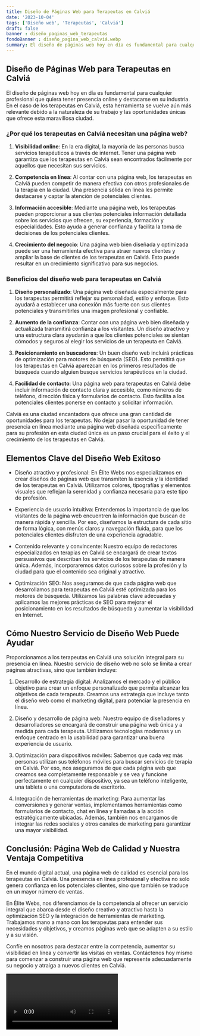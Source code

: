 ```yaml
---
title: Diseño de Páginas Web para Terapeutas en Calviá
date: '2023-10-04'
tags: ['Diseño web', 'Terapeutas', 'Calviá']
draft: false
banner : diseño_paginas_web_terapeutas
fondoBanner : diseño_pagina_web_calviá.webp
summary: El diseño de páginas web hoy en día es fundamental para cualquier profesional que quiera tener presencia online y destacarse en su industria. En el caso de los terapeutas en Calviá, esta herramienta se vuelve aún más relevante debido a la naturaleza de su trabajo y las oportunidades únicas que ofrece esta maravillosa ciudad.
---
```


## Diseño de Páginas Web para Terapeutas en Calviá

El diseño de páginas web hoy en día es fundamental para cualquier profesional que quiera tener presencia online y destacarse en su industria. En el caso de los terapeutas en Calviá, esta herramienta se vuelve aún más relevante debido a la naturaleza de su trabajo y las oportunidades únicas que ofrece esta maravillosa ciudad.

### ¿Por qué los terapeutas en Calviá necesitan una página web?

1. **Visibilidad online**: En la era digital, la mayoría de las personas busca servicios terapéuticos a través de internet. Tener una página web garantiza que los terapeutas en Calviá sean encontrados fácilmente por aquellos que necesitan sus servicios.

2. **Competencia en línea**: Al contar con una página web, los terapeutas en Calviá pueden competir de manera efectiva con otros profesionales de la terapia en la ciudad. Una presencia sólida en línea les permite destacarse y captar la atención de potenciales clientes.

3. **Información accesible**: Mediante una página web, los terapeutas pueden proporcionar a sus clientes potenciales información detallada sobre los servicios que ofrecen, su experiencia, formación y especialidades. Esto ayuda a generar confianza y facilita la toma de decisiones de los potenciales clientes.

4. **Crecimiento del negocio**: Una página web bien diseñada y optimizada puede ser una herramienta efectiva para atraer nuevos clientes y ampliar la base de clientes de los terapeutas en Calviá. Esto puede resultar en un crecimiento significativo para sus negocios.

### Beneficios del diseño web para terapeutas en Calviá

1. **Diseño personalizado**: Una página web diseñada especialmente para los terapeutas permitirá reflejar su personalidad, estilo y enfoque. Esto ayudará a establecer una conexión más fuerte con sus clientes potenciales y transmitirles una imagen profesional y confiable.

2. **Aumento de la confianza**: Contar con una página web bien diseñada y actualizada transmitirá confianza a los visitantes. Un diseño atractivo y una estructura clara ayudarán a que los clientes potenciales se sientan cómodos y seguros al elegir los servicios de un terapeuta en Calviá.

3. **Posicionamiento en buscadores**: Un buen diseño web incluirá prácticas de optimización para motores de búsqueda (SEO). Esto permitirá que los terapeutas en Calviá aparezcan en los primeros resultados de búsqueda cuando alguien busque servicios terapéuticos en la ciudad.

4. **Facilidad de contacto**: Una página web para terapeutas en Calviá debe incluir información de contacto clara y accesible, como números de teléfono, dirección física y formularios de contacto. Esto facilita a los potenciales clientes ponerse en contacto y solicitar información.

Calviá es una ciudad encantadora que ofrece una gran cantidad de oportunidades para los terapeutas. No dejar pasar la oportunidad de tener presencia en línea mediante una página web diseñada específicamente para su profesión en esta ciudad única es un paso crucial para el éxito y el crecimiento de los terapeutas en Calviá.

<GifSeo />

<Cta />

## Elementos Clave del Diseño Web Exitoso

- Diseño atractivo y profesional: En Élite Webs nos especializamos en crear diseños de páginas web que transmiten la esencia y la identidad de los terapeutas en Calviá. Utilizamos colores, tipografías y elementos visuales que reflejan la serenidad y confianza necesaria para este tipo de profesión.

- Experiencia de usuario intuitiva: Entendemos la importancia de que los visitantes de la página web encuentren la información que buscan de manera rápida y sencilla. Por eso, diseñamos la estructura de cada sitio de forma lógica, con menús claros y navegación fluida, para que los potenciales clientes disfruten de una experiencia agradable.

- Contenido relevante y convincente: Nuestro equipo de redactores especializados en terapias en Calviá se encargará de crear textos persuasivos que describan los servicios de los terapeutas de manera única. Además, incorporaremos datos curiosos sobre la profesión y la ciudad para que el contenido sea original y atractivo.

- Optimización SEO: Nos aseguramos de que cada página web que desarrollamos para terapeutas en Calviá esté optimizada para los motores de búsqueda. Utilizamos las palabras clave adecuadas y aplicamos las mejores prácticas de SEO para mejorar el posicionamiento en los resultados de búsqueda y aumentar la visibilidad en Internet.

## Cómo Nuestro Servicio de Diseño Web Puede Ayudar

Proporcionamos a los terapeutas en Calviá una solución integral para su presencia en línea. Nuestro servicio de diseño web no solo se limita a crear páginas atractivas, sino que también incluye:

1. Desarrollo de estrategia digital: Analizamos el mercado y el público objetivo para crear un enfoque personalizado que permita alcanzar los objetivos de cada terapeuta. Creamos una estrategia que incluye tanto el diseño web como el marketing digital, para potenciar la presencia en línea.

2. Diseño y desarrollo de página web: Nuestro equipo de diseñadores y desarrolladores se encargará de construir una página web única y a medida para cada terapeuta. Utilizamos tecnologías modernas y un enfoque centrado en la usabilidad para garantizar una buena experiencia de usuario.

3. Optimización para dispositivos móviles: Sabemos que cada vez más personas utilizan sus teléfonos móviles para buscar servicios de terapia en Calviá. Por eso, nos aseguramos de que cada página web que creamos sea completamente responsable y se vea y funcione perfectamente en cualquier dispositivo, ya sea un teléfono inteligente, una tableta o una computadora de escritorio.

4. Integración de herramientas de marketing: Para aumentar las conversiones y generar ventas, implementamos herramientas como formularios de contacto, chat en línea y llamadas a la acción estratégicamente ubicadas. Además, también nos encargamos de integrar las redes sociales y otros canales de marketing para garantizar una mayor visibilidad.

## Conclusión: Página Web de Calidad y Nuestra Ventaja Competitiva

En el mundo digital actual, una página web de calidad es esencial para los terapeutas en Calviá. Una presencia en línea profesional y efectiva no solo genera confianza en los potenciales clientes, sino que también se traduce en un mayor número de ventas.

En Élite Webs, nos diferenciamos de la competencia al ofrecer un servicio integral que abarca desde el diseño creativo y atractivo hasta la optimización SEO y la integración de herramientas de marketing. Trabajamos mano a mano con los terapeutas para entender sus necesidades y objetivos, y creamos páginas web que se adapten a su estilo y a su visión.

Confíe en nosotros para destacar entre la competencia, aumentar su visibilidad en línea y convertir las visitas en ventas. Contáctenos hoy mismo para comenzar a construir una página web que represente adecuadamente su negocio y atraiga a nuevos clientes en Calviá.

<Video />

<CtaBot job='Terapeutas' city='Calviá'/>

<Gmaps query='Calviá+españa+maps' />